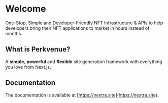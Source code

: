 # Welcome
 
One-Stop, Simple and Developer-Friendly NFT Infrastructure & APIs to help developers bring their NFT applications to market in hours instead of months.

## What is Perkvenue?

A **simple**, **powerful** and **flexible** site generation framework with everything you love from Next.js.

## Documentation

The documentation is available at [https://nextra.site](https://nextra.site).

